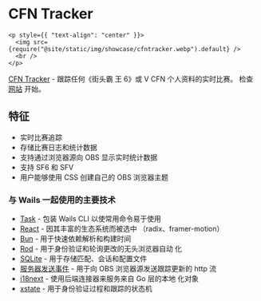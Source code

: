 # CFN Tracker

```mdx-code-block
<p style={{ "text-align": "center" }}>
  <img src={require("@site/static/img/showcase/cfntracker.webp").default} />
  <br />
</p>
```

[CFN Tracker](https://github.com/williamsjokvist/cfn-tracker) - 跟踪任何《街头霸
王 6》或 V CFN 个人资料的实时比赛。 检查[网站](https://cfn.williamsjokvist.se/)
开始。

## 特征

- 实时比赛追踪
- 存储比赛日志和统计数据
- 支持通过浏览器源向 OBS 显示实时统计数据
- 支持 SF6 和 SFV
- 用户能够使用 CSS 创建自己的 OBS 浏览器主题

### 与 Wails 一起使用的主要技术

- [Task](https://github.com/go-task/task) - 包装 Wails CLI 以使常用命令易于使用
- [React](https://github.com/facebook/react) - 因其丰富的生态系统而被选中
  （radix、framer-motion）
- [Bun](https://github.com/oven-sh/bun) - 用于快速依赖解析和构建时间
- [Rod](https://github.com/go-rod/rod) - 用于身份验证和轮询更改的无头浏览器自动
  化
- [SQLite](https://github.com/mattn/go-sqlite3) - 用于存储匹配、会话和配置文件
- [服务器发送事件](https://developer.mozilla.org/en-US/docs/Web/API/Server-sent_events) -
  用于向 OBS 浏览器源发送跟踪更新的 http 流
- [i18next](https://github.com/i18next/) - 使用后端连接器来服务来自 Go 层的本地
  化对象
- [xstate](https://github.com/statelyai/xstate) - 用于身份验证过程和跟踪的状态机
